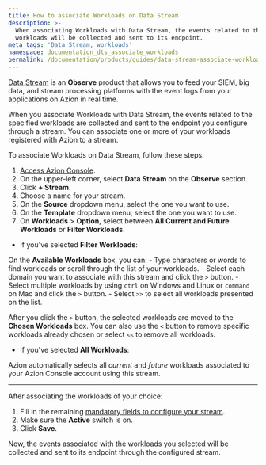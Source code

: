 ```yaml
---
title: How to associate Workloads on Data Stream
description: >-
  When associating Workloads with Data Stream, the events related to the specified
  workloads will be collected and sent to its endpoint.
meta_tags: 'Data Stream, workloads'
namespace: documentation_dts_associate_workloads
permalink: /documentation/products/guides/data-stream-associate-workloads/
---
```



[Data Stream](/en/documentation/products/observe/data-stream/) is an **Observe** product that allows you to feed your SIEM, big data, and stream processing platforms with the event logs from your applications on Azion in real time.

When you associate Workloads with Data Stream, the events related to the specified workloads are collected and sent to the endpoint you configure through a stream. You can associate one or more of your workloads registered with Azion to a stream.

To associate Workloads on Data Stream, follow these steps:

1. [Access Azion Console](https://console.azion.com).
2. On the upper-left corner, select **Data Stream** on the **Observe** section.
3. Click **+ Stream**.
4. Choose a name for your stream.
5. On the **Source** dropdown menu, select the one you want to use.
6. On the **Template** dropdown menu, select the one you want to use.
7. On **Workloads** > **Option**, select between **All Current and Future Workloads** or **Filter Workloads**.

- If you've selected **Filter Workloads**:

On the **Available Workloads** box, you can:
    - Type characters or words to find workloads or scroll through the list of your workloads.
    - Select each domain you want to associate with this stream and click the `>` button.
    - Select multiple workloads by using `ctrl` on Windows and Linux or `command` on Mac and click the `>` button.
    - Select `>>` to select all workloads presented on the list.

After you click the `>` button, the selected workloads are moved to the **Chosen Workloads** box. You can also use the `<` button to remove specific workloads already chosen or select `<<` to remove all workloads.

- If you've selected **All Workloads**:

Azion automatically selects all *current* and *future* workloads associated to your Azion Console account using this stream.

---

After associating the workloads of your choice:

1. Fill in the remaining [mandatory fields to configure your stream](/en/documentation/products/guides/use-data-stream/).
2. Make sure the **Active** switch is on.
3. Click **Save**.

Now, the events associated with the workloads you selected will be collected and sent to its endpoint through the configured stream.
